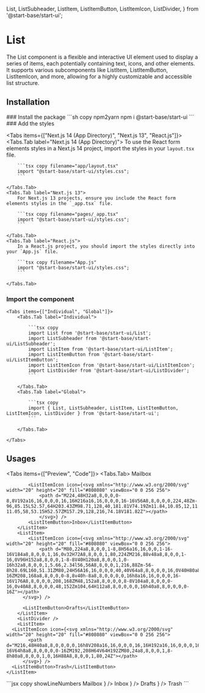   List,
  ListSubheader,
  ListItem,
  ListItemButton,
  ListItemIcon,
  ListDivider,
} from '@start-base/start-ui';

# List

The List component is a flexible and interactive UI element used to display a series of items, each potentially containing text, icons, and other elements. It supports various subcomponents like ListItem, ListItemButton, ListItemIcon, and more, allowing for a highly customizable and accessible list structure.

## Installation

<Steps>
### Install the package
```sh copy npm2yarn
npm i @start-base/start-ui
```
### Add the styles

<Tabs items={["Next.js 14 (App Directory)", "Next.js 13", "React.js"]}>
    <Tabs.Tab label="Next.js 14 (App Directory)">
        To use the React form elements styles in a Next.js 14 project, import the styles in your `layout.tsx` file.

        ```tsx copy filename="app/layout.tsx"
        import "@start-base/start-ui/styles.css";
        ```

    </Tabs.Tab>
    <Tabs.Tab label="Next.js 13">
        For Next.js 13 projects, ensure you include the React form elements styles in the `_app.tsx` file.

        ```tsx copy filename="pages/_app.tsx"
        import "@start-base/start-ui/styles.css";
        ```

    </Tabs.Tab>
    <Tabs.Tab label="React.js">
        In a React.js project, you should import the styles directly into your `App.js` file.

        ```tsx copy filename="App.js"
        import "@start-base/start-ui/styles.css";
        ```

    </Tabs.Tab>

</Tabs>

### Import the component

    <Tabs items={["Individual", "Global"]}>
        <Tabs.Tab label="Individual">

            ```tsx copy
            import List from '@start-base/start-ui/List';
            import ListSubheader from '@start-base/start-ui/ListSubheader';
            import ListItem from '@start-base/start-ui/ListItem';
            import ListItemButton from '@start-base/start-ui/ListItemButton';
            import ListItemIcon from '@start-base/start-ui/ListItemIcon';
            import ListDivider from '@start-base/start-ui/ListDivider';
            ```

        </Tabs.Tab>
        <Tabs.Tab label="Global">

            ```tsx copy
            import { List, ListSubheader, ListItem, ListItemButton, ListItemIcon, ListDivider } from '@start-base/start-ui';
            ```

        </Tabs.Tab>

    </Tabs>

</Steps>

## Usages

<Tabs items={["Preview", "Code"]}>
  <Tabs.Tab>
    <Preview width="300px" height="300px" >
      <List>
        <ListSubheader>Mailbox</ListSubheader>
        <ListItem>
          
            <ListItemIcon icon={<svg xmlns="http://www.w3.org/2000/svg" width="20" height="20" fill="#808080" viewBox="0 0 256 256">
                <path d="M224,48H32a8,8,0,0,0-8,8V192a16,16,0,0,0,16,16H216a16,16,0,0,0,16-16V56A8,8,0,0,0,224,48Zm-96,85.15L52.57,64H203.43ZM98.71,128,40,181.81V74.19Zm11.84,10.85,12,11.05a8,8,0,0,0,10.82,0l12-11.05,58,53.15H52.57ZM157.29,128,216,74.18V181.82Z"></path>
                </svg>} />
            <ListItemButton>Inbox</ListItemButton>
        </ListItem>
        <ListItem>
            <ListItemIcon icon={<svg xmlns="http://www.w3.org/2000/svg" width="20" height="20" fill="#808080" viewBox="0 0 256 256">
                <path d="M80,224a8,8,0,0,1-8,8H56a16,16,0,0,1-16-16V184a8,8,0,0,1,16,0v32H72A8,8,0,0,1,80,224ZM216,88v48a8,8,0,0,1-16,0V96H152a8,8,0,0,1-8-8V40H120a8,8,0,0,1,0-16h32a8,8,0,0,1,5.66,2.34l56,56A8,8,0,0,1,216,88Zm-56-8h28.69L160,51.31ZM80,24H56A16,16,0,0,0,40,40V64a8,8,0,0,0,16,0V40H80a8,8,0,0,0,0-16ZM208,168a8,8,0,0,0-8,8v40h-8a8,8,0,0,0,0,16h8a16,16,0,0,0,16-16V176A8,8,0,0,0,208,168ZM48,152a8,8,0,0,0,8-8V104a8,8,0,0,0-16,0v40A8,8,0,0,0,48,152Zm104,64H112a8,8,0,0,0,0,16h40a8,8,0,0,0,0-16Z"></path>
          </svg>} />

          <ListItemButton>Drafts</ListItemButton>
        </ListItem>
        <ListDivider />
        <ListItem>
      <ListItemIcon icon={<svg xmlns="http://www.w3.org/2000/svg" width="20" height="20" fill="#808080" viewBox="0 0 256 256">
            <path d="M216,48H40a8,8,0,0,0,0,16h8V208a16,16,0,0,0,16,16H192a16,16,0,0,0,16-16V64h8a8,8,0,0,0,0-16ZM192,208H64V64H192ZM80,24a8,8,0,0,1,8-8h80a8,8,0,0,1,0,16H88A8,8,0,0,1,80,24Z"></path>
          </svg>} />
      <ListItemButton>Trash</ListItemButton>
    </ListItem>

  </List>
    </Preview>
  </Tabs.Tab>
  <Tabs.Tab>
    ```jsx copy showLineNumbers
    <List>
    <ListSubheader>Mailbox</ListSubheader>
    <ListItem>
      <ListItemButton>
        <ListItemIcon icon={<svg xmlns="http://www.w3.org/2000/svg" width="20" height="20" fill="#808080" viewBox="0 0 256 256">
              <path d="M224,48H32a8,8,0,0,0-8,8V192a16,16,0,0,0,16,16H216a16,16,0,0,0,16-16V56A8,8,0,0,0,224,48Zm-96,85.15L52.57,64H203.43ZM98.71,128,40,181.81V74.19Zm11.84,10.85,12,11.05a8,8,0,0,0,10.82,0l12-11.05,58,53.15H52.57ZM157.29,128,216,74.18V181.82Z"></path>
            </svg>} />
        Inbox
      </ListItemButton>
    </ListItem>
    <ListItem>
      <ListItemIcon icon={<svg xmlns="http://www.w3.org/2000/svg" width="20" height="20" fill="#808080" viewBox="0 0 256 256">
            <path d="M80,224a8,8,0,0,1-8,8H56a16,16,0,0,1-16-16V184a8,8,0,0,1,16,0v32H72A8,8,0,0,1,80,224ZM216,88v48a8,8,0,0,1-16,0V96H152a8,8,0,0,1-8-8V40H120a8,8,0,0,1,0-16h32a8,8,0,0,1,5.66,2.34l56,56A8,8,0,0,1,216,88Zm-56-8h28.69L160,51.31ZM80,24H56A16,16,0,0,0,40,40V64a8,8,0,0,0,16,0V40H80a8,8,0,0,0,0-16ZM208,168a8,8,0,0,0-8,8v40h-8a8,8,0,0,0,0,16h8a16,16,0,0,0,16-16V176A8,8,0,0,0,208,168ZM48,152a8,8,0,0,0,8-8V104a8,8,0,0,0-16,0v40A8,8,0,0,0,48,152Zm104,64H112a8,8,0,0,0,0,16h40a8,8,0,0,0,0-16Z"></path>
          </svg>} />
      <ListItemButton>Drafts</ListItemButton>
    </ListItem>
    <ListDivider />
    <ListItem>
      <ListItemIcon icon={<svg xmlns="http://www.w3.org/2000/svg" width="20" height="20" fill="#808080" viewBox="0 0 256 256">
            <path d="M216,48H40a8,8,0,0,0,0,16h8V208a16,16,0,0,0,16,16H192a16,16,0,0,0,16-16V64h8a8,8,0,0,0,0-16ZM192,208H64V64H192ZM80,24a8,8,0,0,1,8-8h80a8,8,0,0,1,0,16H88A8,8,0,0,1,80,24Z"></path>
          </svg>} />
      <ListItemButton>Trash</ListItemButton>
    </ListItem>
  </List>
    ```
  </Tabs.Tab>
</Tabs>
